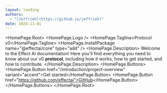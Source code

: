 ```yaml
---
layout: landing
authors: 
  - "[Jeffrieh](https://github.io/jeffrieh)"
date: 2024-11-01
---
```


 
<HomePage.Root>
  <HomePage.Logo />
  <HomePage.Tagline>Protocol v0</HomePage.Tagline>
  <HomePage.InstallPackage name="@effectai/core" type="add" />
  <HomePage.Description>
Welcome to the Effect AI documentation! Here you'll find everything you need to know about our v0 **protocol**, including how it works, how to get started, and how to contribute.
</HomePage.Description>
  <HomePage.Buttons>
    <HomePage.Button href="/introduction/project-overview" variant="accent">Get started</HomePage.Button>
    <HomePage.Button href="https://github.com/effectai">GitHub</HomePage.Button>
  </HomePage.Buttons>
</HomePage.Root>